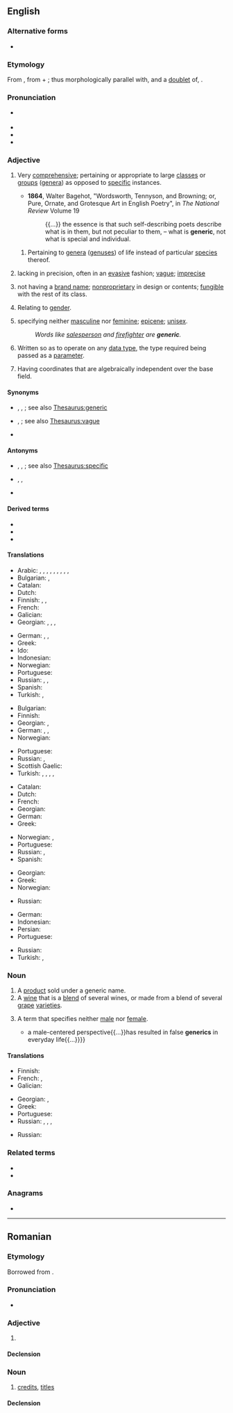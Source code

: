 {{also|genèric}}
==English==
{{wikipedia}}

===Alternative forms===
* {{l|en|generick}} {{qualifier|obsolete}}

===Etymology===
{{root|en|ine-pro|*ǵenh₁-}}
From {{etyl|frm|en}} {{m|frm|générique}}, from {{der|en|la|genus||genus, kind}} + {{m|en|-ic}}; thus morphologically parallel with, and a [[doublet#Noun|doublet]] of, {{m|en|general}}.

===Pronunciation===
* {{a|RP}} {{IPA|en|/dʒɪˈnɛɹɪk/}}
* {{audio|en|en-us-generic.ogg|Audio (US)}}
* {{hyph|en|ge|ner|ic}}
* {{rhymes|en|ɛɹɪk|s=3}}

===Adjective===
{{en-adj}}

# {{senseid|en|of whole classes, including genera}} Very [[comprehensive]]; pertaining or appropriate to large [[class]]es or [[group]]s ([[genera]]) as opposed to [[specific]] instances.
#: {{ant|en|specific|id=particular thing|instantial|id2=of a particular instance but not all}}
#* '''1864''', Walter Bagehot, "Wordsworth, Tennyson, and Browning; or, Pure, Ornate, and Grotesque Art in English Poetry", in ''The National Review'' Volume 19
#*: {{...}} the essence is that such self-describing poets describe what is in them, but not peculiar to them, – what is '''generic''', not what is special and individual.
#:{{ux|en|"Shrimp" is the '''generic''' name for a number of species of sea creature.}}
## {{senseid|en|of whole genera of life}} {{lb|en|taxonomy}} Pertaining to [[genera]] ([[genuses]]) of life instead of particular [[species]] thereof. 
##:{{ux|en|There are scores of '''generic''' names within the order Decapoda, which includes many sea creatures that are called shrimp.}}
##: {{ant|en|specific|id=of a taxonomic species of life}}
# {{senseid|en|vague}} lacking in precision, often in an [[evasive]] fashion; [[vague]]; [[imprecise]]
# {{senseid|en|nonproprietary}} {{lb|en|of a product or drug}} not having a [[brand name]]; [[nonproprietary]] in design or contents; [[fungible#Adjective|fungible]] with the rest of its class.
# {{senseid|en|gender-related}} Relating to [[gender]].
# {{senseid|en|grammatically}} {{lb|en|grammar}} specifying neither [[masculine]] nor [[feminine]]; [[epicene]]; [[unisex]]. 
#: ''Words like [[salesperson]] and [[firefighter]] are '''generic'''.''
# {{senseid|en|data type agnostic}} {{lb|en|computing|of procedures}} Written so as to operate on any [[data type]], the type required being passed as a [[parameter]].
# {{senseid|en|geometry}} {{lb|en|geometry|of a [[point]]}} Having coordinates that are algebraically independent over the base field.

====Synonyms====
* {{sense|comprehensive}} {{l|en|broad}}, {{l|en|general}}, {{l|en|classic}}<!--in its classic sense, no pun intended-->; see also [[Thesaurus:generic]]
* {{sense|lacking in precision}} {{l|en|fuzzy}}, {{l|en|indefinite}}; see also [[Thesaurus:vague]]
* {{sense|lacking a brand}} {{l|en|unbranded}}

====Antonyms====
* {{sense|comprehensive}} {{l|en|specific}}, {{l|en|particular}}, {{l|en|concrete}}; see also [[Thesaurus:specific]]
* {{sense|lacking a brand}} {{l|en|non-generic}}, {{l|en|proprietary}}, {{l|en|branded}}
* {{sense|neither masculine nor feminine}} {{l|en|gendered}}

====Derived terms====
* {{l|en|genericity}}
* {{l|en|genericness}}
* {{l|en|generic you}}

====Translations====
{{trans-top|very comprehensive}}
* Arabic: {{t|ar|إِجْمالِيّ}}, {{t|ar|جامِع}}, {{t|ar|شامِل}}, {{t+|ar|شُمُولِيّ}}, {{t|ar|عامّ}}, {{t|ar|عُمُومِيّ}}, {{t|ar|عَمِيم}}, {{t|ar|كُلِّيّ}}, {{t+|ar|مُحِيط}}, {{t+|ar|مُطْلَق}}
* Bulgarian: {{t+|bg|обширен|sc=Cyrl}}, {{t|bg|неспецифичен|sc=Cyrl}}
* Catalan: {{t|ca|genèric}}
* Dutch: {{t+|nl|generiek}}
* Finnish: {{t+|fi|yleinen}}, {{t|fi|yleis-}}, {{t+|fi|geneerinen}}
* French: {{t+|fr|générique}}
* Galician: {{t|gl|xenérico|m}}
* Georgian: {{t|ka|ზოგადი}}, {{t|ka|საზოგადო}}, {{t|ka|განზოგადებული}}, {{t|ka|საერთო}}
{{trans-mid}}
* German: {{t+|de|allgemein}}, {{t+|de|generisch}}, {{t+|de|typisch}}
* Greek: {{t+|el|γενικός|m}}
* Ido: {{t+|io|generala}}
* Indonesian: {{t+|id|generik}}
* Norwegian: {{t|no|generisk}}
* Portuguese: {{t+|pt|genérico}}
* Russian: {{t+|ru|о́бщий}}, {{t+|ru|обобщённый}} {{qualifier|generalized}}, {{t+|ru|всео́бщий}} {{qualifier|general, universal}}
* Spanish: {{t+|es|genérico}}
* Turkish: {{t+|tr|genelleyici}}, {{t+|tr|kapsamlı}}
{{trans-bottom}}

{{trans-top|of, or relating to a genus}}
* Bulgarian: {{t+|bg|родов|sc=Cyrl}}
* Finnish: {{t|fi|[[suku]]-}}
* Georgian: {{t|ka|გვაროვნული}}, {{t|ka|სახეობრივი}}
* German: {{t|de|artmäßig}}, {{t|de|gattungsmäßig}}, {{t|de|arttypisch}}
* Norwegian: {{t|no|generisk}}
{{trans-mid}}
* Portuguese: {{t+|pt|genérico}}
* Russian: {{t+|ru|родово́й}}, {{t+|ru|видово́й}}
* Scottish Gaelic: {{t|gd|gneitheach}}
* Turkish: {{t|tr|cinsle ilgili}}, {{t|tr|eşdeğer}}, {{t|tr|familyaya ait|alt=familyaya āit}}, {{t|tr|soya mahsus}}, {{t|tr|soya özgü}}
{{trans-bottom}}

{{trans-top|not having a brand name}}
* Catalan: {{t|ca|genèric}}
* Dutch: {{t+|nl|generiek}}
* French: {{t+|fr|générique}}
* Georgian: {{t|ka|შაბლონური}}
* German: {{t+|de|Generikum|n}}
* Greek: {{t+|el|γενόσημο|n}} {{qualifier|of a drug}}
{{trans-mid}}
* Norwegian: {{t|no|merkelo/s}}, {{t|no|generisk}}
* Portuguese: {{t+|pt|genérico}}
* Russian: {{t+|ru|нема́рочный}}, {{t|ru|безма́рочный}}
* Spanish: {{t+|es|genérico}} {{qualifier|of a drug}}
{{trans-bottom}}

{{trans-top|specifying neither masculine nor feminine e.g. salesperson}}
* Georgian: {{t|ka|ზოგადი}}
* Greek: {{t+|el|ουδέτερο|n}}
* Norwegian: {{t|no|kjo/nnsno/ytral}}
{{trans-mid}}
* Russian: {{t+|ru|о́бщий}}
{{trans-bottom}}

{{trans-top|(computing) written so as to operate on any data type}}
* German: {{t+|de|generisch}}
* Indonesian: {{t+|id|generik}}
* Persian: {{t+|fa|همگانیک}}
* Portuguese: {{t+|pt|genérico}}
{{trans-mid}}
* Russian: {{t+|ru|обобщённый}}
* Turkish: {{t+|tr|jenerik}}, {{t|tr|üreysel}}
{{trans-bottom}}

===Noun===
{{en-noun}}

# A [[product]] sold under a generic name.
# A [[wine]] that is a [[blend]] of several wines, or made from a blend of several [[grape]] [[varieties]].
# {{lb|en|grammar}} A term that specifies neither [[male]] nor [[female]].
#* {{quote-book|en|year=1998|author=Jacqueline A. Dienemann|title=Nursing administration: managing patient care|passage={{...}}a male-centered perspective{{...}}has resulted in false '''generics''' in everyday life{{...}}}}

====Translations====
{{trans-top|a product sold under a generic name}}
* Finnish: {{t|fi|[[geneerinen]] [[tuote]]}}
* French: {{t+|fr|médicament générique|m}}, {{t|fr|produit générique|m}}
* Galician: {{t|gl|xenérico|m}}
{{trans-mid}}
* Georgian: {{t|ka|ჯენერიკი}}, {{t|ka|არაგამორჩეული პროდუქტი}}
* Greek: {{t+|el|γενόσημος|m}}
* Portuguese: {{t+|pt|genérico|m}}
* Russian: {{t+|ru|джене́рик|m|tr=dženɛ́rik}}, {{t+|ru|джене́рик|m}} {{qualifier|medicine}}, {{t|ru|[[непатентованный|непатенто́ванное]] [[лекарственный|лека́рственное]] [[сре́дство]]|n}}, {{t|ru|[[нема́рочный]]/[[безма́рочный]] [[това́р]]|m}}
{{trans-bottom}}

{{trans-top|a wine that is a blend of several wines, or made from a blend of several grape varieties}}
* Russian: {{t|ru|[[немарочный|нема́рочное]] [[вино́]]|n}}
{{trans-mid}}
{{trans-bottom}}

===Related terms===
* {{l|en|gender}}
* {{l|en|genus}}

===Anagrams===
* {{anagrams|en|a=ceeginr|energic}}

----

==Romanian==

===Etymology===
Borrowed from {{bor|ro|fr|générique}}.

===Pronunciation===
* {{IPA|ro|/dʒeˈne.rik/}}

===Adjective===
{{ro-adj}}

# {{l|en|generic}}

====Declension====
{{ro-adj-4}}

===Noun===
{{ro-noun|n|generice}}

# {{lb|ro|television|film}} [[credit]]s, [[title]]s

====Declension====
{{ro-noun-n}}